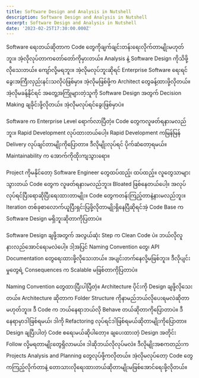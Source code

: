 ```yaml
---
title: Software Design and Analysis in Nutshell
description: Software Design and Analysis in Nutshell
excerpt: Software Design and Analysis in Nutshell
date: '2023-02-25T17:30:00.000Z'
---
```


Software ရေးတယ်ဆိုတာက Code တွေကိုချက်ချင်းတန်းရေးလိုက်တာမျိုးမဟုတ်ဘူး။ အဲ့လိုလုပ်တာကတော်တော်ကိုမှားတယ်။ Analysis နဲ့ Software Design ကိုသိဖို့လိုသေးတယ်။ ကျော်လို့မရဘူး။ အဲ့လိုမလုပ်ဘူးဆိုရင် Enterprise Software ရေးရင်ခွေးအကြီးလှည်းနင်းသလိုပဲဖြစ်မှာ။ အဲ့လိုမဖြစ်ဖို့က Architect တွေခန့်ထားဖို့လိုတယ်။ အဲ့လိုမခန့်နိုင်ရင် အတွေ့အကြုံများတဲ့သူကို Software Design အတွက် Decision Making ချခိုင်းဖို့လိုတယ်။ အဲ့လိုမလုပ်ရင်ခွေးဖြစ်မှာပဲ။

Software က Enterprise Level ရောက်လာပြီတဲ့။ Code တွေကလူဖတ်ရနားမလည်ဘူး။ Rapid Development လုပ်ထားတယ်ပေါ့။ Rapid Development ကမြန်မြန် Delivery လုပ်ချင်တာမျိုးကိုပြောတာ။ ဒီလိုမျိုးလုပ်ရင် ပိုက်ဆံတော့ရမယ်။ Maintainability က အောက်ကိုထိုးကျသွားရော။

&#x20;Project ကိုမနိုင်တော့ Software Engineer တွေထပ်ထည့်၊ ထပ်ထည့်။ လူတွေသာများသွားတယ် Code တွေက လူဖတ်ရနားမလည်ဘူး။ Bloated ဖြစ်နေတယ်ပေါ့။ အလုပ်လုပ်ရင်ပြီးရောဆိုပြီးရေးထားတာမျိုး။ Code တွေကတန်းကြည့်တာနဲ့နားမလည်ဘူး။ Iteration တစ်ခုစာလောက်ယူပြီးရှင်းပြဖို့လိုတာမျိုးရှိနေပြီဆိုရင်‌အဲ့ Code Base က Software Design မရှိဘူးဆိုတာကိုပြတာပဲ။

Software Design ချဖို့အတွက် အလွယ်ဆုံး Step က Clean Code ပဲ။ ဘယ်လိုလူနားလည်အောင်ရေးမလဲပေါ့။ ဒါ့အပြင် Naming Convention တွေ၊ API Documentation တွေရေးထားဖို့လိုသေးတယ်။ အပျင်းတက်နေလို့မဖြစ်ဘူး။ ဒီလို‌ပျင်းမှုတွေရဲ့ Consequences က Scalable မဖြစ်တာကိုပြတာပဲ။

Naming Convention တွေထားပြီးပါပြီတဲ့။ Architecture ပိုင်းကို Design ချဖို့လိုသေးတယ်။ Architecture ဆိုတာက Folder Structure ကိုနာမည်ဘယ်လိုပေးရမလဲဆိုတာမဟုတ်ဘူး။ ဒီ Code က ဘယ်နေရာဘယ်လို Behave တယ်ဆိုတာကိုပြောတာပဲ။ ဒီနေရာမှာဒါဖြစ်ရမယ်၊ ဒါကို Refactoring လုပ်ရင်ဒါဖြစ်ရမယ်ဆိုတာမျိုးကိုပြောတာ။ Design ချပြီးပါတဲ့ Code စရေးမယ်ဆိုပါတော့။ ချပေးထားတဲ့ Design အတိုင်း Follow လို့မရတာမျိုးတွေရှိလာမယ်။ ဒါဆိုဘယ်လိုလုပ်မလဲ။ ဒီလိုမျိုးအစကတည်းက Projects Analysis and Planning တွေလုပ်ဖို့ကလိုတယ်။ အဲ့လိုမလုပ်တော့ Code တွေကကြည့်လိုက်တာနဲ့ တောသားလိုရေးထားတယ်ဆိုတာမျိုးမဖြစ်အောင်ရေးဖို့လိုတယ်။
